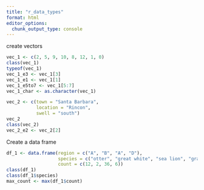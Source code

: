 ```yaml
---
title: "r_data_types"
format: html
editor_options: 
  chunk_output_type: console
---
```


create vectors
```r
vec_1 <- c(2, 5, 9, 10, 8, 12, 1, 0)
class(vec_1)
typeof(vec_1)
vec_1_e3 <- vec_1[3]
vec_1_e1 <- vec_1[1]
vec_1_e5to7 <- vec_1[5:7]
vec_1_char <- as.character(vec_1)

vec_2 <- c(town = "Santa Barbara", 
           location = "Rincon",
           swell = "south")
vec_2
class(vec_2)
vec_2_e2 <- vec_2[2]
```

Create a data frame
```r
df_1 <- data.frame(region = c("A", "B", "A", "D"),
                   species = c("otter", "great white", "sea lion", "gray whale"),
                   count = c(12, 2, 36, 6))
class(df_1)
class(df_1$species)
max_count <- max(df_1$count)
```


